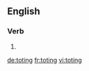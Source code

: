 
==English==

===Verb===
{{head|en}}

# {{present participle of|tote}}

[[de:toting]]
[[fr:toting]]
[[vi:toting]]